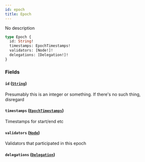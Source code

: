 ```yaml
---
id: epoch
title: Epoch
---
```



No description

```graphql
type Epoch {
  id: String!
  timestamps: EpochTimestamps!
  validators: [Node!]!
  delegations: [Delegation!]!
}
```


### Fields

#### `id` ([`String`](/docs/v0.47/graphql/scalars/string))

Presumably this is an integer or something. If there's no such thing, disregard


#### `timestamps` ([`EpochTimestamps`](/docs/v0.47/graphql/objects/epoch-timestamps))

Timestamps for start/end etc


#### `validators` ([`Node`](/docs/v0.47/graphql/objects/node))

Validators that participated in this epoch


#### `delegations` ([`Delegation`](/docs/v0.47/graphql/objects/delegation))






